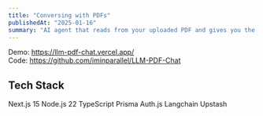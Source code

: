 ```yaml
---
title: "Conversing with PDFs"
publishedAt: "2025-01-16"
summary: "AI agent that reads from your uploaded PDF and gives you the answer you are looking for"
---
```


Demo: https://llm-pdf-chat.vercel.app/ <br/>
Code: https://github.com/iminparallel/LLM-PDF-Chat

## Tech Stack

Next.js 15
Node.js 22
TypeScript
Prisma
Auth.js
Langchain
Upstash
